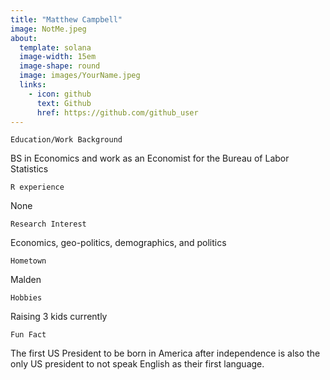 ```yaml
---
title: "Matthew Campbell"
image: NotMe.jpeg
about:
  template: solana
  image-width: 15em
  image-shape: round
  image: images/YourName.jpeg
  links:
    - icon: github
      text: Github
      href: https://github.com/github_user
---
```


```Education/Work Background```


BS in Economics and work as an Economist for the Bureau of Labor Statistics 

```R experience```

None

```Research Interest```

Economics, geo-politics, demographics, and politics

```Hometown```

Malden

```Hobbies```

Raising 3 kids currently

```Fun Fact```

The first US President to be born in America after independence is also the only US president to not speak English as their first language.
